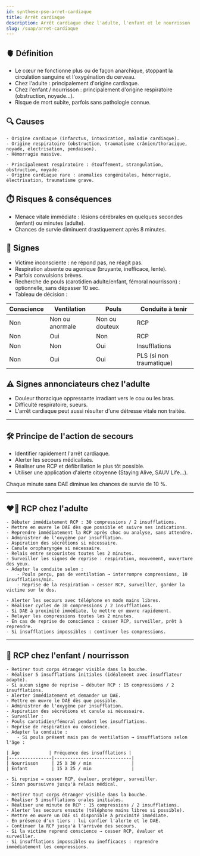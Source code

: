 ---
id: synthese-pse-arret-cardiaque
title: Arrêt cardiaque
description: Arrêt cardiaque chez l'adulte, l'enfant et le nourrisson
slug: /suap/arret-cardiaque
---


## 🫀 Définition

- Le cœur ne fonctionne plus ou de façon anarchique, stoppant la circulation sanguine et l'oxygénation du cerveau.
- Chez l'adulte : principalement d'origine cardiaque.
- Chez l'enfant / nourrisson : principalement d'origine respiratoire (obstruction, noyade...).
- Risque de mort subite, parfois sans pathologie connue.

## 🔍 Causes

<Tabs>
  <TabItem value="adulte" label="🧑‍ Adulte" default>
  
    - Origine cardiaque (infarctus, intoxication, maladie cardiaque).
    - Origine respiratoire (obstruction, traumatisme crânien/thoracique, noyade, électrisation, pendaison).
    - Hémorragie massive.

  </TabItem>
  <TabItem value="enfant" label="🧒 Enfant / nourrisson">

    - Principalement respiratoire : étouffement, strangulation, obstruction, noyade.
    - Origine cardiaque rare : anomalies congénitales, hémorragie, électrisation, traumatisme grave.

  </TabItem>
</Tabs>

## ⏱️ Risques & conséquences

- Menace vitale immédiate : lésions cérébrales en quelques secondes (enfant) ou minutes (adulte).
- Chances de survie diminuent drastiquement après 8 minutes.

## 🧭 Signes

- Victime inconsciente : ne répond pas, ne réagit pas.
- Respiration absente ou agonique (bruyante, inefficace, lente).
- Parfois convulsions brèves.
- Recherche de pouls (carotidien adulte/enfant, fémoral nourrisson) : optionnelle, sans dépasser 10 sec.
- Tableau de décision :

| Conscience | Ventilation | Pouls | Conduite à tenir |
|------------|-------------|-------|------------------|
| Non        | Non ou anormale | Non ou douteux | RCP |
| Non        | Oui         | Non | RCP |
| Non        | Non         | Oui | Insufflations |
| Non        | Oui         | Oui | PLS (si non traumatique) |

## ⚠️ Signes annonciateurs chez l'adulte

- Douleur thoracique oppressante irradiant vers le cou ou les bras.
- Difficulté respiratoire, sueurs.
- L'arrêt cardiaque peut aussi résulter d'une détresse vitale non traitée.

---

## 🛠️ Principe de l'action de secours

- Identifier rapidement l'arrêt cardiaque.
- Alerter les secours médicalisés.
- Réaliser une RCP et défibrillation le plus tôt possible.
- Utiliser une application d'alerte citoyenne (Staying Alive, SAUV Life...).

<Admonition type="info">
Chaque minute sans DAE diminue les chances de survie de 10 %.
</Admonition>

---

## ❤️‍🔥 RCP chez l'adulte

<Tabs>
  <TabItem value="classique" label="👥 En équipe" default>

    - Débuter immédiatement RCP : 30 compressions / 2 insufflations.
    - Mettre en œuvre le DAE dès que possible et suivre ses indications.
    - Reprendre immédiatement la RCP après choc ou analyse, sans attendre.
    - Administrer de l'oxygène par insufflation.
    - Aspiration des sécrétions si nécessaire.
    - Canule oropharyngée si nécessaire.
    - Relais entre secouristes toutes les 2 minutes.
    - Surveiller les signes de reprise : respiration, mouvement, ouverture des yeux.
    - Adapter la conduite selon :
        - Pouls perçu, pas de ventilation → interrompre compressions, 10 insufflations/min.
        - Reprise de la respiration → cesser RCP, surveiller, garder la victime sur le dos.

  </TabItem>
  <TabItem value="isolement" label="🙍‍♂️ Sauveteur isolé">

    - Alerter les secours avec téléphone en mode mains libres.
    - Réaliser cycles de 30 compressions / 2 insufflations.
    - Si DAE à proximité immédiate, le mettre en œuvre rapidement.
    - Relayer les compressions toutes les 2 minutes.
    - En cas de reprise de conscience : cesser RCP, surveiller, prêt à reprendre.
    - Si insufflations impossibles : continuer les compressions.

  </TabItem>
</Tabs>

---

## 👶 RCP chez l'enfant / nourrisson

<Tabs>
  <TabItem value="classique" label="👥 En équipe" default>

    - Retirer tout corps étranger visible dans la bouche.
    - Réaliser 5 insufflations initiales (idéalement avec insufflateur adapté).
    - Si aucun signe de reprise → débuter RCP : 15 compressions / 2 insufflations.
    - Alerter immédiatement et demander un DAE.
    - Mettre en œuvre le DAE dès que possible.
    - Administrer de l'oxygène par insufflation.
    - Aspiration des sécrétions et canule si nécessaire.
    - Surveiller :
    - Pouls carotidien/fémoral pendant les insufflations.
    - Reprise de respiration ou conscience.
    - Adapter la conduite :
        - Si pouls présent mais pas de ventilation → insufflations selon l'âge :

    | Âge           | Fréquence des insufflations |
    |----------------|-----------------------------|
    | Nourrisson     | 25 à 30 / min               |
    | Enfant         | 15 à 25 / min               |

    - Si reprise → cesser RCP, évaluer, protéger, surveiller.
    - Sinon poursuivre jusqu'à relais médical.

  </TabItem>
  <TabItem value="isolement" label="🙍‍♂️ Sauveteur isolé">

    - Retirer tout corps étranger visible dans la bouche.
    - Réaliser 5 insufflations orales initiales.
    - Réaliser une minute de RCP : 15 compressions / 2 insufflations.
    - Alerter les secours ensuite (téléphone mains libres si possible).
    - Mettre en œuvre un DAE si disponible à proximité immédiate.
    - En présence d'un tiers : lui confier l'alerte et le DAE.
    - Continuer la RCP jusqu'à l'arrivée des secours.
    - Si la victime reprend conscience → cesser RCP, évaluer et surveiller.
    - Si insufflations impossibles ou inefficaces : reprendre immédiatement les compressions.

  </TabItem>
</Tabs>
